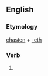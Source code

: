 ==English==

===Etymology===
[[chasten]] + [[-eth]]

===Verb===
{{infl|en|verb form}}

# {{archaic third-person singular of|chasten}}